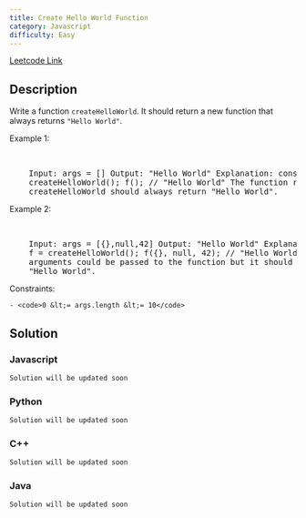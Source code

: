 ```yaml
---
title: Create Hello World Function
category: Javascript
difficulty: Easy
---
```


<Callout>

[Leetcode Link](https://leetcode.com/problems/create-hello-world-function)

</Callout>

## Description

Write a function <code>createHelloWorld</code>. It should return a new function that always returns <code>&quot;Hello World&quot;</code>.

Example 1:

<br />

<pre className="overflow-x-auto">
	Input: args = [] Output: &quot;Hello World&quot; Explanation: const f =
	createHelloWorld(); f(); // &quot;Hello World&quot; The function returned by
	createHelloWorld should always return &quot;Hello World&quot;.
</pre>

Example 2:

<br />

<pre className="overflow-x-auto">
	Input: args = [{},null,42] Output: &quot;Hello World&quot; Explanation: const
	f = createHelloWorld(); f({}, null, 42); // &quot;Hello World&quot; Any
	arguments could be passed to the function but it should still always return
	&quot;Hello World&quot;.
</pre>

Constraints:

    - <code>0 &lt;= args.length &lt;= 10</code>

## Solution

### Javascript

```javascript
Solution will be updated soon
```

### Python

```python
Solution will be updated soon
```

### C++

```cpp
Solution will be updated soon
```

### Java

```java
Solution will be updated soon
```
